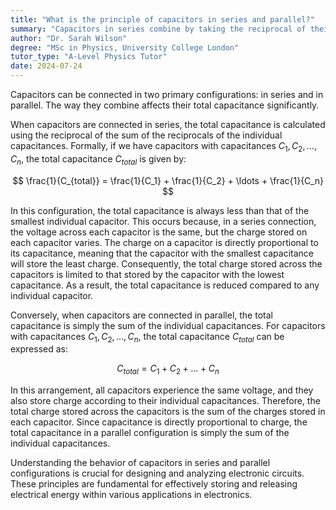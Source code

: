 ```yaml
---
title: "What is the principle of capacitors in series and parallel?"
summary: "Capacitors in series combine by taking the reciprocal of their total capacitance, whereas capacitors in parallel simply sum their capacitances directly."
author: "Dr. Sarah Wilson"
degree: "MSc in Physics, University College London"
tutor_type: "A-Level Physics Tutor"
date: 2024-07-24
---
```


Capacitors can be connected in two primary configurations: in series and in parallel. The way they combine affects their total capacitance significantly. 

When capacitors are connected in series, the total capacitance is calculated using the reciprocal of the sum of the reciprocals of the individual capacitances. Formally, if we have capacitors with capacitances $C_1, C_2, \ldots, C_n$, the total capacitance $C_{total}$ is given by:

$$
\frac{1}{C_{total}} = \frac{1}{C_1} + \frac{1}{C_2} + \ldots + \frac{1}{C_n}
$$

In this configuration, the total capacitance is always less than that of the smallest individual capacitor. This occurs because, in a series connection, the voltage across each capacitor is the same, but the charge stored on each capacitor varies. The charge on a capacitor is directly proportional to its capacitance, meaning that the capacitor with the smallest capacitance will store the least charge. Consequently, the total charge stored across the capacitors is limited to that stored by the capacitor with the lowest capacitance. As a result, the total capacitance is reduced compared to any individual capacitor.

Conversely, when capacitors are connected in parallel, the total capacitance is simply the sum of the individual capacitances. For capacitors with capacitances $C_1, C_2, \ldots, C_n$, the total capacitance $C_{total}$ can be expressed as:

$$
C_{total} = C_1 + C_2 + \ldots + C_n
$$

In this arrangement, all capacitors experience the same voltage, and they also store charge according to their individual capacitances. Therefore, the total charge stored across the capacitors is the sum of the charges stored in each capacitor. Since capacitance is directly proportional to charge, the total capacitance in a parallel configuration is simply the sum of the individual capacitances.

Understanding the behavior of capacitors in series and parallel configurations is crucial for designing and analyzing electronic circuits. These principles are fundamental for effectively storing and releasing electrical energy within various applications in electronics.
    